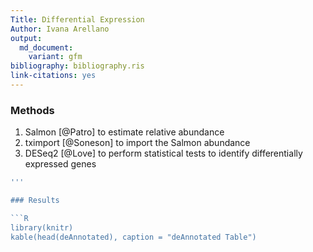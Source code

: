 ```yaml
---
Title: Differential Expression
Author: Ivana Arellano
output:
  md_document:
    variant: gfm
bibliography: bibliography.ris
link-citations: yes
---
```


### Methods

1. Salmon [@Patro] to estimate relative abundance
2. tximport [@Soneson] to import the Salmon abundance
3. DESeq2 [@Love] to perform statistical tests to identify differentially expressed genes

```R
'''

### Results

```R
library(knitr)
kable(head(deAnnotated), caption = "deAnnotated Table")
```
